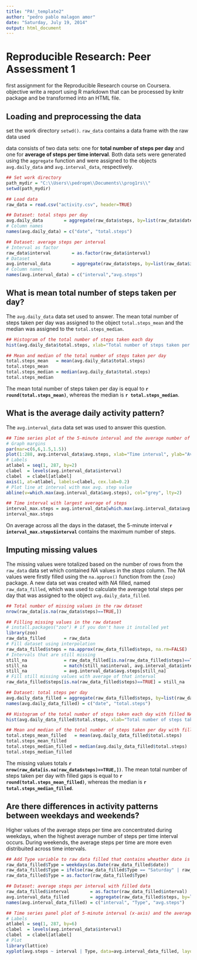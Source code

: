 ```yaml
---
title: "PA!_template2"
author: "pedro pablo malagon amor"
date: "Saturday, July 19, 2014"
output: html_document
---
```

# Reproducible Research: Peer Assessment 1
first assignment for the Reproducible Research course on Coursera. 
objective  write a report using R markdown that can be processed by knitr package and be transformed into an HTML file. 


## Loading and preprocessing the data
set the work directory `setwd()`. `raw_data` contains a data frame with the raw data used 

data consists of  two data sets: 
one for **total number of steps per day** and 
one for **average of steps per time interval**. 
Both data sets were generated using the `aggregate` function and were assigned to the objects `avg.daily_data` and `avg.interval_data`, respectively.

```r
## Set work directory
path_mydir = "C:\\Users\\pedropm\\Documents\\prog1rs\\"
setwd(path_mydir)

## Load data
raw_data = read.csv("activity.csv", header=TRUE)

## Dataset: total steps per day
avg.daily_data        = aggregate(raw_data$steps, by=list(raw_data$date), sum, na.rm=TRUE)
# Column names
names(avg.daily_data) = c("date", "total.steps")

## Dataset: average steps per interval
# Interval as factor
raw_data$interval        = as.factor(raw_data$interval)
# Dataset
avg.interval_data        = aggregate(raw_data$steps, by=list(raw_data$interval), mean, na.rm=TRUE)
# Column names
names(avg.interval_data) = c("interval","avg.steps")
```


## What is mean total number of steps taken per day?

The `avg.daily_data` data set  used to answer. 
The mean total number of steps taken per day was assigned to the object `total.steps_mean` and the median was assigned to the `total.steps_median`.

```r
## Histogram of the total number of steps taken each day
hist(avg.daily_data$total.steps, xlab="Total number of steps taken per day", breaks=20, col="lightblue", border="darkgrey", main="")

## Mean and median of the total number of steps taken per day
total.steps_mean   = mean(avg.daily_data$total.steps)
total.steps_mean
total.steps_median = median(avg.daily_data$total.steps)
total.steps_median
```

The mean total number of steps taken per day is equal to **`r round(total.steps_mean)`**, whereas the median is **`r total.steps_median`**. 


## What is the average daily activity pattern?

The `avg.interval_data` data set was used to answer this question. 


```r
## Time series plot of the 5-minute interval and the average number of steps taken
# Graph margins
par(mar=c(6,6,1.5,1.5))
plot(1:288, avg.interval_data$avg.steps, xlab="Time interval", ylab="Average steps per time interval", xlim=c(0,288), ylim=c(0,max(avg.interval_data$avg.steps)+20), xaxs="i", xaxt="n", type="l", col="deepskyblue", cex=1.5, cex.lab=1.5)
# Labels
atlabel = seq(1, 287, by=2)
clabel  = levels(avg.interval_data$interval)
clabel  = clabel[atlabel]
axis(1, at=atlabel, labels=clabel, cex.lab=0.2)
# Plot line at interval with max avg. step value
abline(v=which.max(avg.interval_data$avg.steps), col="grey", lty=2)

## Time interval with largest average of steps
interval_max.steps = avg.interval_data[which.max(avg.interval_data$avg.steps),]
interval_max.steps
```

On average across all the days in the dataset, the 5-minute interval **`r interval_max.steps$interval`** contains the maximum number of steps. 

## Imputing missing values

The missing values were totalized based on the number of rows from the `raw_data` data set which contained *NA* values in the *steps* column. The *NA* values were firstly filled using the `na.approx()` function from the `{zoo}` package. 
A new data set was created with *NA* filled, named `raw_data_filled`, which was used to calculate the average total steps per day that was assigned to the object `avg.daily_data_filled`.

```r
## Total number of missing values in the raw dataset
nrow(raw_data[is.na(raw_data$steps)==TRUE,])

## Filling missing values in the raw dataset
# install.packages("zoo") # if you don't have it installed yet
library(zoo)
raw_data_filled       = raw_data
# Fill dataset using interpolation
raw_data_filled$steps = na.approx(raw_data_filled$steps, na.rm=FALSE)
# Intervals that are still missing
still_na              = raw_data_filled[is.na(raw_data_filled$steps)==TRUE,]
still_na              = match(still_na$interval, avg.interval_data$interval)
still_na              = avg.interval_data$avg.steps[still_na]
# Fill still missing values with average of that interval
raw_data_filled$steps[is.na(raw_data_filled$steps)==TRUE] = still_na

## Dataset: total steps per day
avg.daily_data_filled = aggregate(raw_data_filled$steps, by=list(raw_data_filled$date), sum, na.rm=TRUE)
names(avg.daily_data_filled) = c("date", "total.steps")

## Histogram of the total number of steps taken each day with filled NA dataset
hist(avg.daily_data_filled$total.steps, xlab="Total number of steps taken per day", breaks=20, col="lightblue", border="darkgrey", main="")

## Mean and median of the total number of steps taken per day with filled NA dataset
total.steps_mean_filled   = mean(avg.daily_data_filled$total.steps)
total.steps_mean_filled
total.steps_median_filled = median(avg.daily_data_filled$total.steps)
total.steps_median_filled
```

The missing values totals **`r nrow(raw_data[is.na(raw_data$steps)==TRUE,])`**. The mean total number of steps taken per day with filled gaps is equal to **`r round(total.steps_mean_filled)`**, whereas the median is **`r total.steps_median_filled`**. 

## Are there differences in activity patterns between weekdays and weekends?

Higher values of the average steps per time are concentrated during weekdays, when the highest average number of steps per time interval occurs. During weekends, the average steps per time are more even distribuited across time intervals.

```r
## Add Type variable to raw data filled that contains wheather date is weekday or weekend
raw_data_filled$Type = weekdays(as.Date(raw_data_filled$date))
raw_data_filled$Type = ifelse(raw_data_filled$Type == "Saturday" | raw_data_filled$Type == "Sunday", "weekend", "weekday")
raw_data_filled$Type = as.factor(raw_data_filled$Type)

## Dataset: average steps per interval with filled data
raw_data_filled$interval        = as.factor(raw_data_filled$interval)
avg.interval_data_filled        = aggregate(raw_data_filled$steps, by=list(raw_data_filled$interval, raw_data_filled$Type), mean, na.rm=TRUE)
names(avg.interval_data_filled) = c("interval", "Type", "avg.steps")

## Time series panel plot of 5-minute interval (x-axis) and the average number of steps taken give weekday type
# Labels
atlabel = seq(1, 287, by=6)
clabel  = levels(avg.interval_data$interval)
clabel  = clabel[atlabel]
# Plot
library(lattice)
xyplot(avg.steps ~ interval | Type, data=avg.interval_data_filled, layout=c(1,2), type="l", ylab="Average steps per time interval", col="deepskyblue", scales=list(x=list(at=atlabel, labels=clabel)))
```
